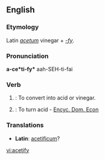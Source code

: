 ==English==

===Etymology===
Latin ''[[acetum]]'' vinegar + ''[[-fy]]''.

===Pronunciation===
'''a-ce*ti-fy*'''
aah-SEH-ti-fai

===Verb===
{{en-verb|acetif|i|ed}}

# {{transitive}}: To convert into acid or vinegar.
# {{intransitive}}: To turn acid - [[Encyc. Dom. Econ]]

===Translations===
*'''Latin''': [[acetificum]]?

[[vi:acetify]]